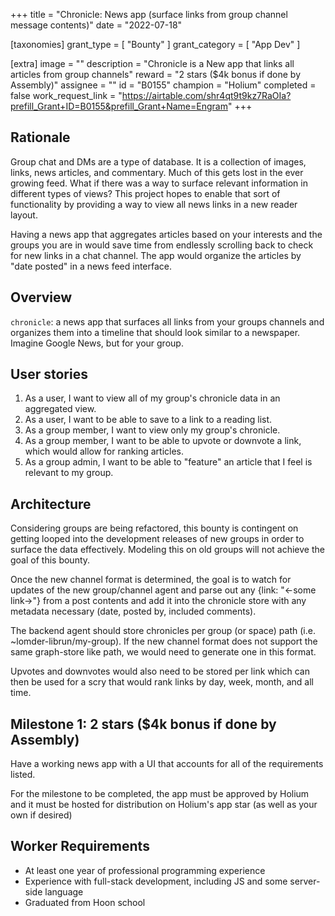 +++
title = "Chronicle: News app (surface links from group channel message contents)"
date = "2022-07-18"

[taxonomies]
grant_type = [ "Bounty" ]
grant_category = [ "App Dev" ]

[extra]
image = ""
description = "Chronicle is a New app that links all articles from group channels"
reward = "2 stars ($4k bonus if done by Assembly)"
assignee = ""
id = "B0155"
champion = "Holium"
completed = false
work_request_link = "https://airtable.com/shr4qt9t9kz7RaOIa?prefill_Grant+ID=B0155&prefill_Grant+Name=Engram"
+++

## Rationale

Group chat and DMs are a type of database. It is a collection of images, links, news articles, and commentary.
Much of this gets lost in the ever growing feed. What if there was a way to surface relevant information in different
types of views? This project hopes to enable that sort of functionality by providing a way to view all news links in a
new reader layout.

Having a news app that aggregates articles based on your interests and the groups you are in would save time from
endlessly scrolling back to check for new links in a chat channel. The app would organize the articles by
"date posted" in a news feed interface.

## Overview

`chronicle`: a news app that surfaces all links from your groups channels and organizes them into a timeline that should look similar to a newspaper. Imagine Google News, but for your group.

## User stories

1. As a user, I want to view all of my group's chronicle data in an aggregated view.
2. As a user, I want to be able to save to a link to a reading list.
3. As a group member, I want to view only my group's chronicle.
4. As a group member, I want to be able to upvote or downvote a link, which would allow for ranking articles.
5. As a group admin, I want to be able to "feature" an article that I feel is relevant to my group.

## Architecture

Considering groups are being refactored, this bounty is contingent on getting looped into the development releases of new groups in order to surface the data effectively. Modeling this on old groups will not achieve the goal of this bounty.

Once the new channel format is determined, the goal is to watch for updates of the new group/channel agent and parse out any {link: "<-some link->"} from a post contents and add it into the chronicle store with any metadata necessary (date, posted by, included comments).

The backend agent should store chronicles per group (or space) path (i.e. ~lomder-librun/my-group). If the new channel format does not support the same graph-store like path, we would need to generate one in this format.

Upvotes and downvotes would also need to be stored per link which can then be used for a scry that would rank links by day, week, month, and all time.

## Milestone 1: 2 stars ($4k bonus if done by Assembly)

Have a working news app with a UI that accounts for all of the requirements listed.

For the milestone to be completed, the app must be approved by Holium and it must be hosted for distribution on Holium's app star (as well as your own if desired)

## Worker Requirements

- At least one year of professional programming experience
- Experience with full-stack development, including JS and some server-side language
- Graduated from Hoon school
